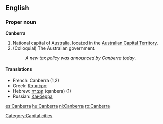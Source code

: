 {{wikipedia}}
==English==

===Proper noun===
'''Canberra'''
# National capital of [[Australia]], located in the [[Australian Capital Territory]].
# (Colloquial) The Australian government.
#: ''A new tax policy was announced by Canberra today''.

====Translations====
*French: Canberra (1,2)
*Greek: [[Καμπέρα]]
*Hebrew: [[קנברה]] (qanbera) (1)
*Russian: [[Канберра]]

[[Category:Capital cities]]

[[es:Canberra]]
[[hu:Canberra]]
[[nl:Canberra]]
[[ro:Canberra]]